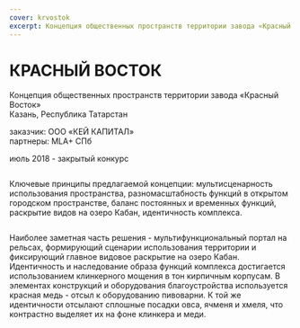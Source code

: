 ```yaml
---
cover: krvostok
excerpt: Концепция общественных пространств территории завода «Красный Восток»
---
```


# КРАСНЫЙ ВОСТОК

Концепция общественных пространств территории завода «Красный Восток»<br/>
Казань, Республика Татарстан

заказчик: ООО «КЕЙ КАПИТАЛ»<br/>
партнеры: MLA+ СПб

июль 2018 - закрытый конкурс


<Image src="https://unitcdn.tmshv.com/krvostok_05_e9dcb63971.jpg" alt="" />

Ключевые принципы предлагаемой концепции: мультисценарность использования пространства, разномасштабность функций в открытом городском пространстве, баланс постоянных и временных функций, раскрытие видов на озеро Кабан, идентичность комплекса.


<Image src="https://unitcdn.tmshv.com/krvostok_02_f104dad15c.jpg" alt="" />

Наиболее заметная часть решения - мультифункциональный портал на рельсах, формирующий сценарии использования территории и фиксирующий главное видовое раскрытие на озеро Кабан. Идентичность и наследование образа функций комплекса достигается использованием клинкерного мощения в тон кирпичным корпусам. В элементах конструкций и оборудования благоустройства используется красная медь - отсыл к оборудованию пивоварни. К той же идентичности отсылают сплошные посадки овса, ячменя и хмеля, что контрастно выделяет их на фоне клинкера и меди.


<Image src="https://unitcdn.tmshv.com/krvostok_03_9d48e8fcb5.jpg" alt="" />

<Image src="https://unitcdn.tmshv.com/krvostok_04_e9a63b86ef.jpg" alt="" />

